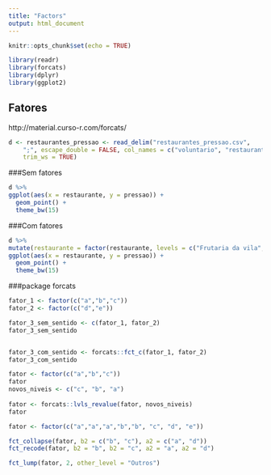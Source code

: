 ```yaml
---
title: "Factors"
output: html_document
---
```


```r
knitr::opts_chunk$set(echo = TRUE)

library(readr)
library(forcats)
library(dplyr)
library(ggplot2)
```

## Fatores

http://material.curso-r.com/forcats/

```r
d <- restaurantes_pressao <- read_delim("restaurantes_pressao.csv", 
    ";", escape_double = FALSE, col_names = c("voluntario", "restaurante", "pressao"), 
    trim_ws = TRUE)

```

###Sem fatores

```r
d %>% 
ggplot(aes(x = restaurante, y = pressao)) +
  geom_point() + 
  theme_bw(15)

```

###Com fatores

```r
d %>% 
mutate(restaurante = factor(restaurante, levels = c("Frutaria da vila", "Outlet", "Max Donalds"))) %>% 
ggplot(aes(x = restaurante, y = pressao)) +
  geom_point() + 
  theme_bw(15)
```

###package forcats
```r
fator_1 <- factor(c("a","b","c"))
fator_2 <- factor(c("d","e"))

fator_3_sem_sentido <- c(fator_1, fator_2)
fator_3_sem_sentido


fator_3_com_sentido <- forcats::fct_c(fator_1, fator_2)
fator_3_com_sentido

fator <- factor(c("a","b","c"))
fator
novos_niveis <- c("c", "b", "a")
  
fator <- forcats::lvls_revalue(fator, novos_niveis)
fator

fator <- factor(c("a","a","a","b","b", "c", "d", "e"))

fct_collapse(fator, b2 = c("b", "c"), a2 = c("a", "d"))
fct_recode(fator, b2 = "b", b2 = "c", a2 = "a", a2 = "d")

fct_lump(fator, 2, other_level = "Outros")

```

